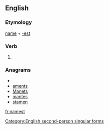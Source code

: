 ==English==

===Etymology===
[[name]] + [[-est]]

===Verb===
{{infl|en|verb form}}

# {{archaic}} {{form of|Second-person singular simple present form|name}}

===Anagrams===
* {{alphagram|aemnst}}
* [[aments#English|aments]]
* [[Manets#English|Manets]]
* [[mantes#English|mantes]]
* [[stamen#English|stamen]]

[[Category:English second-person singular forms]]

[[fr:namest]]